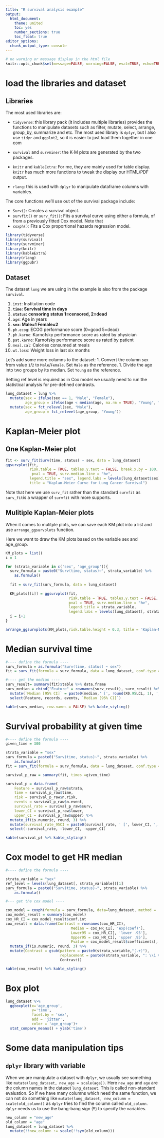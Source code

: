 ---
title: "R survival analysis example"
output: 
  html_document: 
    theme: united 
    toc: yes 
    number_sections: true 
    toc_float: true 
editor_options:  
  chunk_output_type: console
--- 

```{r include = FALSE} 
# no warning or message display in the html file 
knitr::opts_chunk$set(message=FALSE, warning=FALSE, eval=TRUE, echo=TRUE) 
```
# load the libraries and dataset

## Libraries

The most used libraries are:

- `tidyverse`: this library pack (it includes multiple libraries) provides the functions to manipulate datasets such as filter, mutate, select, arrange, group_by, summarize and etc. The most used library is `dplyr`, but I also use `tidyr` and `ggplot2`, so it is easier to just load them together in one com

- `survival` and `survminer`: the K-M plots are generated by the two packages.

- `knitr` and `kableExtra`: For me, they are mainly used for table display. `knitr` has much more functions to tweak the display our HTML/PDF output.

- `rlang`: this is used with `dplyr` to manipulate dataframe columns with variables.

The core functions we'll use out of the survival package include:

- `Surv()`: Creates a survival object.
- `survfit()` or `surv_fit()`: Fits a survival curve using either a formula, of from a previously fitted Cox model. Note that 
- `coxph()`: Fits a Cox proportional hazards regression model.


```{r loading_libraries}
library(tidyverse)
library(survival)
library(survminer)
library(knitr)
library(kableExtra)
library(rlang)
library(ggpubr)
```

## Dataset 

The dataset `lung` we are using in the example is also from the package `survival`. 

1. `inst`: Institution code
1. **`time`: Survival time in days**
1. **`status`: censoring status 1=censored, 2=dead**
1. `age`: Age in years
1. **`sex`: Male=1 Female=2**
1. `ph.ecog`: ECOG performance score (0=good 5=dead)
1. `ph.karno`: Karnofsky performance score as rated by physician
1. `pat.karno`: Karnofsky performance score as rated by patient
1. `meal.cal`: Calories consumed at meals
1. `wt.loss`: Weight loss in last six months

Let's add some more columns to the dataset:
1. Convert the column `sex` from value `1`/`2` to `Male`/`Female`. Set `Male` as the reference. 
1. Divide the age into two groups by its median. Set `Young` as the reference.

Setting ref level is required as in Cox model we usually need to run the statistical analysis for pre-defined contrasts.

```{r data_manipulation}
lung_dataset = lung %>% 
  mutate(sex = ifelse(sex == 1, "Male", "Female"),
         age_group = ifelse(age < median(age, na.rm = TRUE), "Young", "Old")) %>% 
  mutate(sex = fct_relevel(sex, "Male"),
         age_group = fct_relevel(age_group, "Young"))
```

# Kaplan-Meier plot

## One Kaplan-Meier plot 
```{r One_KM_plot}

fit <- surv_fit(Surv(time, status) ~ sex, data = lung_dataset) 
ggsurvplot(fit,
           risk.table = TRUE, tables.y.text = FALSE, break.x.by = 100, 
            pval = TRUE, surv.median.line = "hv",  
           legend.title = "sex", legend.labs = levels(lung_dataset$sex),
           title = "Kaplan-Meier Curve for Lung Cancer Survival")

```

Note that here we use `surv_fit` rather than the standard `survfit` as `surv_fit`is a wrapper of `survfit` with more supports.

## Mulitiple Kaplan-Meier plots

When it comes to mulitple plots, we can save each KM plot into a list and use `arrange_ggsurvplots` function.

Here we want to draw the KM plots based on the variable sex and age_group.

```{r Mulitiple_KM_plots, fig.width = 12}

KM_plots = list()
i = 1

for (strata_variable in c('sex', 'age_group')){
  surv_formula = paste0("Surv(time, status)~", strata_variable) %>% 
    as.formula()
  
  fit = surv_fit(surv_formula, data = lung_dataset)
  
  KM_plots[[i]] = ggsurvplot(fit,
                             risk.table = TRUE, tables.y.text = FALSE, break.x.by = 100, 
                             pval = TRUE, surv.median.line = "hv", 
                             legend.title = strata_variable, 
                             legend.labs = levels(lung_dataset[, strata_variable]))
  i = i+1
}

arrange_ggsurvplots(KM_plots,risk.table.height = 0.3, title = 'Kaplan-Meier Curve for Lung Cancer Survival') 

```

# Median survival time

```{r Median_survival_time}
#---- define the formula ---- 
surv_formula = as.formula("Surv(time, status) ~ sex")
fit = surv_fit(formula = surv_formula, data = lung_dataset, conf.type = "log-log") 

#---- get the median ---- 
surv_result= summary(fit)$table %>% data.frame 
surv_median = cbind("Feature" = rownames(surv_result), surv_result) %>%  
  mutate(`Median [95% CI]` = paste0(median,' [', round(X0.95LCL, 1), ', ', round(X0.95UCL, 1), ']')) %>%  
  select(Feature, records, events, `Median [95% CI]`) 

kable(surv_median, row.names = FALSE) %>% kable_styling()
```

# Survival probability at given time

```{r survival_p_given_time}
#---- define the formula ---- 
given_time = 300

strata_variable = "sex"
surv_formula = paste0("Surv(time, status)~", strata_variable) %>% 
    as.formula()
fit = surv_fit(formula = surv_formula, data = lung_dataset, conf.type = "log-log") 

survival_p_raw = summary(fit, times =given_time)

survival_p = data.frame(
    Feature = survival_p_raw$strata, 
    time = survival_p_raw$time, 
    risk = survival_p_raw$n.risk, 
    events = survival_p_raw$n.event, 
    survival_rate = survival_p_raw$surv, 
    lower_CI = survival_p_raw$lower, 
    upper_CI = survival_p_raw$upper) %>%  
  mutate_if(is.numeric, round, 3) %>%  
  mutate(survival_rate_95CI = paste0(survival_rate, ' [', lower_CI, ', ', upper_CI,']')) %>%  
  select(-survival_rate, -lower_CI, -upper_CI)  

kable(survival_p) %>% kable_styling() 
```

# Cox model to get HR median

```{r cox_model}
#---- define the formula ---- 

strata_variable = "sex"
ref_level = levels(lung_dataset[, strata_variable])[1]
surv_formula = paste0("Surv(time, status)~", strata_variable) %>% 
    as.formula()

#--- get the cox model ---- 

cox_model = coxph(formula = surv_formula, data=lung_dataset, method = 'efron')
cox_model_result = summary(cox_model) 
cox_HR_CI = cox_model_result$conf.int
cox_result = data.frame(Contrast = rownames(cox_HR_CI), 
                              Median = cox_HR_CI[, 'exp(coef)'],  
                              Lower95 = cox_HR_CI[, 'lower .95'],  
                              Upper95 = cox_HR_CI[, 'upper .95'],   
                              Pvalue = cox_model_result$coefficients[,'Pr(>|z|)']) %>% 
  mutate_if(is.numeric, round, 3) %>% 
  mutate(Contrast = gsub(pattern = paste0(strata_variable,"(.+)"), 
                         replacement = paste0(strata_variable, ": \\1 vs. ", ref_level), 
                         Contrast))

kable(cox_result) %>% kable_styling()

```

# Box plot
```{r box_plot}
lung_dataset %>%  
  ggboxplot(x='age_group', 
            y='time', 
            facet.by = 'sex', 
            add = 'jitter', 
            color = 'age_group')+ 
  stat_compare_means() + ylab('time') 
```

# Some data manipulation tips

## `dplyr` library with variable

When we are manipulate a dataset with `dplyr`, we usually see something like `mutate(lung_dataset, new_age = scale(age))`. Here `new_age` and `age` are the column names in the dataset `lung_dataset`. This is called non-standard evaluation. So if we have many columns which need the same function, we can not do something like `mutate(lung_dataset, new_column = scale(old_column))` as `dplyr` tries to find the column called `old_column`. `dplyr` needs us to use the bang-bang sign (!!) to specify the variables.

```{r}
new_column = "new_age"
old_column = "age"
lung_dataset = lung_dataset %>% 
  mutate(!!new_column := scale(!!sym(old_column)))
```
